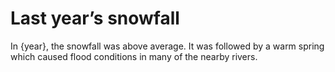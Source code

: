 
# Last year’s snowfall

In {year}, the snowfall was above average.
It was followed by a warm spring which caused
flood conditions in many of the nearby rivers.

